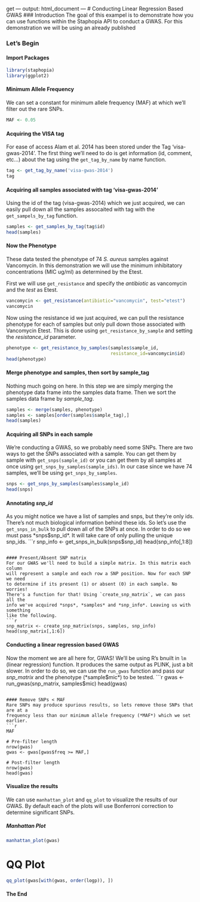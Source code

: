 get ---
output: html_document
---
# Conducting Linear Regression Based GWAS
### Introduction
The goal of this exampel is to demonstrate how you can use functions within the 
Staphopia API to conduct a GWAS. For this demonstration we will be using an 
already published 

### Let's Begin
#### Import Packages
```r
library(staphopia)
library(ggplot2)
```

#### Minimum Allele Frequency
We can set a constant for minimum allele frequency (MAF) at which we'll filter
out the rare SNPs.
```r
MAF <- 0.05
```

#### Acquiring the VISA tag
For ease of access Alam et al. 2014 has been stored under the Tag 
'visa-gwas-2014'. The first thing we'll need to do is get information 
(id, comment, etc...) about the tag using the `get_tag_by_name` by name 
function.
```r
tag <- get_tag_by_name('visa-gwas-2014')
tag
```

#### Acquiring all samples associated with tag 'visa-gwas-2014'
Using the id of the tag (visa-gwas-2014) which we just acquired, we can 
easily pull down all the samples assocaited with tag with the 
`get_sampels_by_tag` function.
```r
samples <- get_samples_by_tag(tag$id)
head(samples)
```

#### Now the Phenotype
These data tested the phenotype of 74 *S. aureus* samples against Vancomycin. 
In this demonstration we will use the minimum inhibitatory concentrations 
(MIC ug/ml) as determined by the Etest.

First we will use `get_resistance` and specify the *antibiotic* as vancomycin 
and the *test* as Etest.
```r
vancomycin <- get_resistance(antibiotic="vancomycin", test="etest")
vancomycin
```

Now using the resistance id we just acquired, we can pull the resistance 
phenotype for each of samples but only pull down those associated with 
Vancomycin Etest. This is done using `get_resistance_by_sample` and setting 
the *resistance_id* parameter.
```r
phenotype <- get_resistance_by_samples(samples$sample_id,
                                       resistance_id=vancomycin$id)
head(phenotype)
```


#### Merge phenotype and samples, then sort by sample_tag
Nothing much going on here. In this step we are simply merging the phenotype 
data frame into the samples data frame. Then we sort the samples data frame by
*sample_tag*.
```r
samples <- merge(samples, phenotype)
samples <- samples[order(samples$sample_tag),]
head(samples)
```

#### Acquiring all SNPs in each sample
We're conducting a GWAS, so we probably need some SNPs. There are two ways to 
get the SNPs associated with a sample. You can get them by sample with 
`get_snps(sample_id)` or you can get them by all samples at once using 
`get_snps_by_samples(sample_ids)`. In our case since we have 74 samples, we'll 
be using `get_snps_by_samples`.
```r
snps <- get_snps_by_samples(samples$sample_id)
head(snps)
```

#### Annotating *snp_id*
As you might notice we have a list of samples and snps, but they're only ids. 
There's not much biological information behind these ids. So let's use the 
`get_snps_in_bulk` to pull down all of the SNPs at once. In order to do so we 
must pass *snps$snp_id*. It will take care of only pulling the unique snp_ids.
```r
snp_info <- get_snps_in_bulk(snps$snp_id)
head(snp_info[,1:8])
```

#### Present/Absent SNP matrix
For our GWAS we'll need to build a simple matrix. In this matrix each column 
will represent a sample and each row a SNP position. Now for each SNP we need 
to determine if its present (1) or absent (0) in each sample. No worries! 
There's a function for that! Using `create_snp_matrix`, we can pass all the 
info we've acquired *snps*, *samples* and *snp_info*. Leaving us with something 
like the following.
```r
snp_matrix <- create_snp_matrix(snps, samples, snp_info)
head(snp_matrix[,1:6])
```

#### Conducting a linear regression based GWAS
Now the moment we are all here for, GWAS! We'll be using R's bnuilt in `lm` 
(linear regression) function. It produces the same output as PLINK, just a bit 
slower. In order to do so, we can use the `run_gwas` function and pass our 
*snp_matrix* and the phenotype (*sample$mic*) to be tested.
```r
gwas <- run_gwas(snp_matrix, samples$mic)
head(gwas)
```

#### Remove SNPs < MAF
Rare SNPs may produce spurious results, so lets remove those SNPs that are at a 
frequency less than our minimum allele frequency (*MAF*) which we set earlier.
```r
MAF

# Pre-filter length
nrow(gwas)
gwas <- gwas[gwas$freq >= MAF,]

# Post-filter length
nrow(gwas)
head(gwas)
```

#### Visualize the results
We can use `manhattan_plot` and `qq_plot` to visualize the results of our GWAS.
By default each of the plots will use Bonferroni correction to determine 
significant SNPs.

##### Manhattan Plot
```r
manhattan_plot(gwas)
```

# QQ Plot
```r
qq_plot(gwas[with(gwas, order(logp)), ])
```

#### The End

